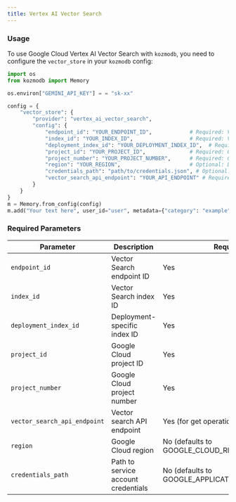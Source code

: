 ```yaml
---
title: Vertex AI Vector Search
---
```



### Usage

To use Google Cloud Vertex AI Vector Search with `kozmodb`, you need to configure the `vector_store` in your `kozmodb` config:


```python
import os
from kozmodb import Memory

os.environ["GEMINI_API_KEY"] = = "sk-xx"

config = {
    "vector_store": {
        "provider": "vertex_ai_vector_search",
        "config": {
            "endpoint_id": "YOUR_ENDPOINT_ID",            # Required: Vector Search endpoint ID
            "index_id": "YOUR_INDEX_ID",                  # Required: Vector Search index ID 
            "deployment_index_id": "YOUR_DEPLOYMENT_INDEX_ID",  # Required: Deployment-specific ID
            "project_id": "YOUR_PROJECT_ID",              # Required: Google Cloud project ID
            "project_number": "YOUR_PROJECT_NUMBER",      # Required: Google Cloud project number
            "region": "YOUR_REGION",                      # Optional: Defaults to GOOGLE_CLOUD_REGION
            "credentials_path": "path/to/credentials.json", # Optional: Defaults to GOOGLE_APPLICATION_CREDENTIALS
            "vector_search_api_endpoint": "YOUR_API_ENDPOINT" # Required for get operations
        }
    }
}
m = Memory.from_config(config)
m.add("Your text here", user_id="user", metadata={"category": "example"})
```


### Required Parameters

| Parameter | Description | Required |
|-----------|-------------|----------|
| `endpoint_id` | Vector Search endpoint ID | Yes |
| `index_id` | Vector Search index ID | Yes |
| `deployment_index_id` | Deployment-specific index ID | Yes |
| `project_id` | Google Cloud project ID | Yes |
| `project_number` | Google Cloud project number | Yes |
| `vector_search_api_endpoint` | Vector search API endpoint | Yes (for get operations) |
| `region` | Google Cloud region | No (defaults to GOOGLE_CLOUD_REGION) |
| `credentials_path` | Path to service account credentials | No (defaults to GOOGLE_APPLICATION_CREDENTIALS) |
